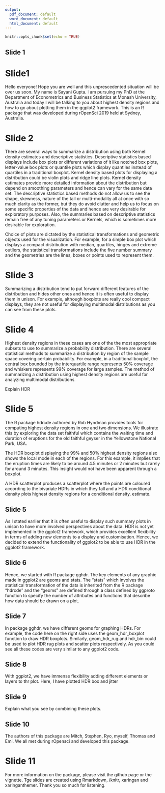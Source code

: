 ```yaml
---
output:
  pdf_document: default
  word_document: default
  html_document: default
---
```



```r
knitr::opts_chunk$set(echo = TRUE)
```

## Slide 1

# Slide1

Hello everyone! Hope you are well and this unprescedented situation will be over us soon. My name is Sayani Gupta. I am pursuing my PhD at the Department of Econometrics and Business Statistics at Monash University, Australia and today I will be talking to you about highest density regions and how to go about plotting them in the ggplot2 framework. This is an R package that was developed during rOpenSci 2019 held at Sydney, Australia.

# Slide 2

There are several ways to summarize a distribution using both Kernel density estimates and descriptive statistics. Descriptive statistics based displays include box plots or different variations of it like notched box plots, letter-value box plots or quantile plots which display quantiles instead of quartiles in a traditional boxplot. Kernel density based plots for displaying a distribution could be violin plots and ridge line plots. Kernel density estimates provide more detailed information about the distribution but depend on smoothing parameters and hence can vary for the same data set. The descriptive statistics based methods do not allow us to see the shape, skewness, nature of the tail or multi-modality all at once with so much clarity as the former, but they do avoid clutter and help us to focus on some specific properties of the data and hence are very desirable for exploratory purposes. Also, the summaries based on descriptive statistics remain free of any tuning parameters or Kernels, which is sometimes more desirable for exploration.


Choice of plots are dictated by the statistical transformations and geometric objects used for the visualization. For example, for a simple box plot which displays a compact distribution with median, quartiles, hinges and extreme outliers, the statistical transformations include the five number summary and the geometries are the lines, boxes or points used to represent them.

# Slide 3

Summarizing a distribution tend to put forward different features of the distribution and hides other ones and hence it is often useful to display them in unison. For example, although boxplots are really cool compact displays, they are not useful for displaying multimodal distributions as you can see from these plots.


# Slide 4

Highest density regions in these cases are one of the the most appropriate subsets to use to summarize a probability distribution. There are several statistical methods to summarize a distribution by region of the sample space covering certain probability. For example, in a traditional boxplot, the central box bounded by the interquartile range represents 50% coverage and whiskers represents 99% coverage for large samples. The method of summarizing a distribution using highest density regions are useful for analyzing multimodal distributions. 

Explain HDR


# Slide 5

The R package hdrcde authored by Rob Hyndman provides tools for computing highest density regions in one and two dimensions. We illustrate this by exploring the data set faithful which contains the waiting time and duration of eruptions for the old faithful geyser in the Yellowstone National Park, USA.

The HDR boxplot displaying the 99% and 50% highest density regions also shows the local mode in each of the regions. For this example, it implies that the eruption times are likely to be around 4.5 minutes or 2 minutes but rarely for around 3 minutes. This insight would not have been apparent through a boxplot.

A HDR scatterplot produces a scatterplot where the points are coloured according to the bivariate HDRs in which they fall and a HDR conditional density plots  highest density regions for a conditional density. estimate.


## Slide 5

As I stated earlier that it is often useful to display such summary plots in unison to have more involved perspectives about the data. HDR is not yet implemented in the ggplot2 framework, which provides excellent flexibility in terms of adding new elements to a display and customisation. Hence, we decided to extend the functionality of ggplot2 to be able to use HDR in the ggplot2 framework.


## Slide 6

Hence, we started with R package gghdr. The key elements of any graphic made in ggplot2 are geoms and stats. The "stats" which involves the statistical transformation of the data is inherited from the R package "hdrcde" and the "geoms" are defined through a class defined by ggproto function to specify the number of attributes and functions that describe how data should be drawn on a plot.

## Slide 7

In package gghdr, we have different geoms for graphing HDRs. For example, the code here on the right side uses the geom_hdr_boxplot function to draw HDR boxplots. Similarly, geom_hdr_rug and hdr_bin could be used to plot HDR rug plots and scatter plots respectively. As you could see all these codes are very similar to any ggplot2 code.

## Slide 8

With ggplot2, we have immense flexibility adding different elements or layers to thr plot. Here, I have plotted HDR box and jitter 

## Slide 9

Explain what you see by combining these plots.

## Slide 10

The authors of this package are Mitch, Stephen, Ryo, myself, Thomas and Emi. We all met during rOpensci and developed this package.


# Slide 11

For more information on the package, please visit the github page or the vignette. Tge slides are created using Rmarkdown, /knitr, xaringan and xaringanthemer. Thank you so much for listening.